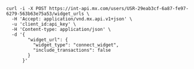 ```shell Request
curl -i -X POST https://int-api.mx.com/users/USR-29eab3cf-6a87-fe97-6279-563b63e75a53/widget_urls \
  -H 'Accept: application/vnd.mx.api.v1+json' \
  -u 'client_id:api_key' \
  -H 'Content-type: application/json' \
  -d '{
        "widget_url": {
          "widget_type": "connect_widget",
          "include_transactions": false
        }
      }'
```
